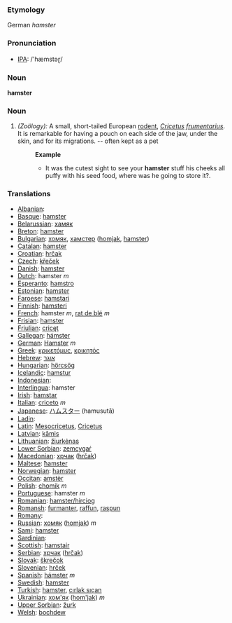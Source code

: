 ===Etymology===
German ''hamster''

=== Pronunciation ===
*[[w:IPA|IPA]]: /'hæmstəɽ/

=== Noun ===

'''hamster'''

===Noun===
#''(Zoölogy):'' A small, short-tailed European [[rodent]], ''[[Cricetus]] [[frumentarius]]''. It is remarkable for having a pouch on each side of the jaw, under the skin, and for its migrations. -- often kept as a pet 
#:'''Example'''
#:*It was the cutest sight to see your '''hamster''' stuff his cheeks all puffy with his seed food, where was he going to store it?.

=== Translations ===
*[[Albanian]]: [[]]
*[[Basque]]: [[hamster]]
*[[Belarussian]]: [[хамяк]]
*[[Breton]]: [[hamster]]
*[[Bulgarian]]: [[хомяк]], [[хамстер]] ([[homjak]], [[hamster]])
*[[Catalan]]: [[hamster]]
*[[Croatian]]: [[hrčak]]
*[[Czech]]: [[křeček]]
*[[Danish]]: [[hamster]]
*[[Dutch]]: hamster ''m''
*[[Esperanto]]: [[hamstro]]
*[[Estonian]]: [[hamster]]
*[[Faroese]]: [[hamstari]]
*[[Finnish]]: [[hamsteri]]
*[[French]]: hamster ''m'', [[rat de blé]] ''m''
*[[Frisian]]: [[hamster]]
*[[Friulian]]: [[cricęt]]
*[[Gallegan]]: [[hámster]]
*[[German]]: [[Hamster]] ''m''
*[[Greek]]: [[κρικετόμυς]], [[κρικητός]] '' ''
*[[Hebrew]]: [[אוגר]]
*[[Hungarian]]: [[hörcsög]]
*[[Icelandic]]: [[hamstur]]
*[[Indonesian]]: [[]]
*[[Interlingua]]: hamster
*[[Irish]]: [[hamstar]]
*[[Italian]]: [[criceto]] ''m''
*[[Japanese]]: [[ハムスター]] (hamusutā)
*[[Ladin]]: [[]]
*[[Latin]]: [[Mesocricetus]], [[Cricetus]] '' ''
*[[Latvian]]: [[kāmis]]
*[[Lithuanian]]: [[žiurkėnas]]
*[[Lower Sorbian]]: [[zemcygaŕ]]
*[[Macedonian]]: [[хрчак]] ([[hrčak]])
*[[Maltese]]: [[ħamster]]
*[[Norwegian]]: [[hamster]]
*[[Occitan]]: [[amstèr]]
*[[Polish]]: [[chomik]] ''m''
*[[Portuguese]]: hamster ''m''
*[[Romanian]]: [[hamster/hirciog]]
*[[Romansh]]: [[furmanter]], [[raffun]], [[raspun]]
*[[Romany]]: [[]]
*[[Russian]]: [[хомяк]] ([[homjak]]) ''m''
*[[Sami]]: [[hamster]]
*[[Sardinian]]: [[]]
*[[Scottish]]: [[hamstair]]
*[[Serbian]]: [[хрчак]] ([[hrčak]])
*[[Slovak]]: [[škrečok]]
*[[Slovenian]]: [[hrček]]
*[[Spanish]]: [[hámster]] ''m''
*[[Swedish]]: [[hamster]]
*[[Turkish]]: [[hamster]], [[cırlak sıçan]]
*[[Ukrainian]]: [[хом'як]] ([[hom'jak]]) ''m''
*[[Upper Sorbian]]: [[žurk]]
*[[Welsh]]: [[bochdew]]